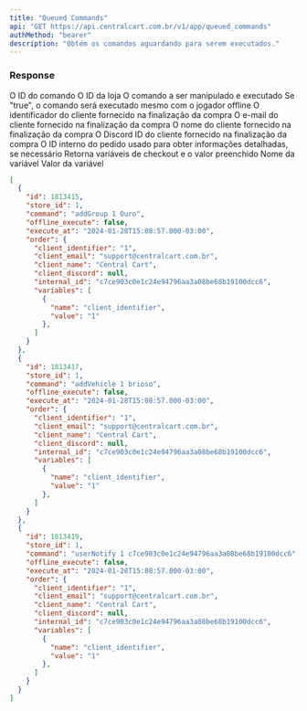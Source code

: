 ```yaml
---
title: "Queued Commands"
api: "GET https://api.centralcart.com.br/v1/app/queued_commands"
authMethod: "bearer"
description: "Obtém os comandos aguardando para serem executados."
---
```


### Response

<ResponseField name="id" type="number">
  O ID do comando
</ResponseField>

<ResponseField name="store_id" type="string">
  O ID da loja
</ResponseField>

<ResponseField name="command" type="string">
  O comando a ser manipulado e executado
</ResponseField>

<ResponseField name="offline_execute" type="boolean">
  Se "true", o comando será executado mesmo com o jogador offline
</ResponseField>

<ResponseField name="order" type="Order Object">
  <Expandable title="properties" defaultOpen={true}>
    <ResponseField name="client_identifier" type="string">
      O identificador do cliente fornecido na finalização da compra
    </ResponseField>
    <ResponseField name="client_email" type="string">
      O e-mail do cliente fornecido na finalização da compra
    </ResponseField>
    <ResponseField name="client_name" type="string">
      O nome do cliente fornecido na finalização da compra
    </ResponseField>
    <ResponseField name="client_discord" type="string | null">
      O Discord ID do cliente fornecido na finalização da compra
    </ResponseField>
    <ResponseField name="internal_id" type="string">
      O ID interno do pedido usado para obter informações detalhadas, se necessário
    </ResponseField>
    <ParamField body="variables" type="object[]">
      Retorna variáveis de checkout e o valor preenchido
      <Expandable title="properties">
        <ParamField body="name" type="string">
          Nome da variável
        </ParamField>
        <ParamField body="value" type="string">
          Valor da variável
        </ParamField>
      </Expandable>
    </ParamField>
  </Expandable>
</ResponseField>

<ResponseExample>

```json Response
[
  {
    "id": 1813415,
    "store_id": 1,
    "command": "addGroup 1 Ouro",
    "offline_execute": false,
    "execute_at": "2024-01-28T15:08:57.000-03:00",
    "order": {
      "client_identifier": "1",
      "client_email": "support@centralcart.com.br",
      "client_name": "Central Cart",
      "client_discord": null,
      "internal_id": "c7ce903c0e1c24e94796aa3a08be68b19100dcc6",
      "variables": [
        {
          "name": "client_identifier",
          "value": "1"
        },
      ]
    }
  },
  {
    "id": 1813417,
    "store_id": 1,
    "command": "addVehicle 1 brioso",
    "offline_execute": false,
    "execute_at": "2024-01-28T15:08:57.000-03:00",
    "order": {
      "client_identifier": "1",
      "client_email": "support@centralcart.com.br",
      "client_name": "Central Cart",
      "client_discord": null,
      "internal_id": "c7ce903c0e1c24e94796aa3a08be68b19100dcc6",
      "variables": [
        {
          "name": "client_identifier",
          "value": "1"
        },
      ]
    }
  },
  {
    "id": 1813419,
    "store_id": 1,
    "command": "userNotify 1 c7ce903c0e1c24e94796aa3a08be68b19100dcc6",
    "offline_execute": false,
    "execute_at": "2024-01-28T15:08:57.000-03:00",
    "order": {
      "client_identifier": "1",
      "client_email": "support@centralcart.com.br",
      "client_name": "Central Cart",
      "client_discord": null,
      "internal_id": "c7ce903c0e1c24e94796aa3a08be68b19100dcc6",
      "variables": [
        {
          "name": "client_identifier",
          "value": "1"
        },
      ]
    }
  }
]
```

</ResponseExample>
